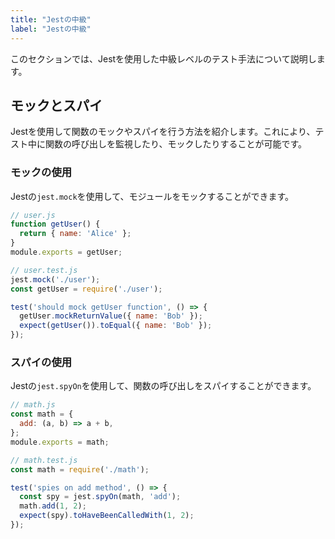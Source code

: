 ```yaml
---
title: "Jestの中級"
label: "Jestの中級"
---
```


このセクションでは、Jestを使用した中級レベルのテスト手法について説明します。

## モックとスパイ

Jestを使用して関数のモックやスパイを行う方法を紹介します。これにより、テスト中に関数の呼び出しを監視したり、モックしたりすることが可能です。

### モックの使用

Jestの`jest.mock`を使用して、モジュールをモックすることができます。

```javascript
// user.js
function getUser() {
  return { name: 'Alice' };
}
module.exports = getUser;

// user.test.js
jest.mock('./user');
const getUser = require('./user');

test('should mock getUser function', () => {
  getUser.mockReturnValue({ name: 'Bob' });
  expect(getUser()).toEqual({ name: 'Bob' });
});
```

### スパイの使用

Jestの`jest.spyOn`を使用して、関数の呼び出しをスパイすることができます。

```javascript
// math.js
const math = {
  add: (a, b) => a + b,
};
module.exports = math;

// math.test.js
const math = require('./math');

test('spies on add method', () => {
  const spy = jest.spyOn(math, 'add');
  math.add(1, 2);
  expect(spy).toHaveBeenCalledWith(1, 2);
});
```




